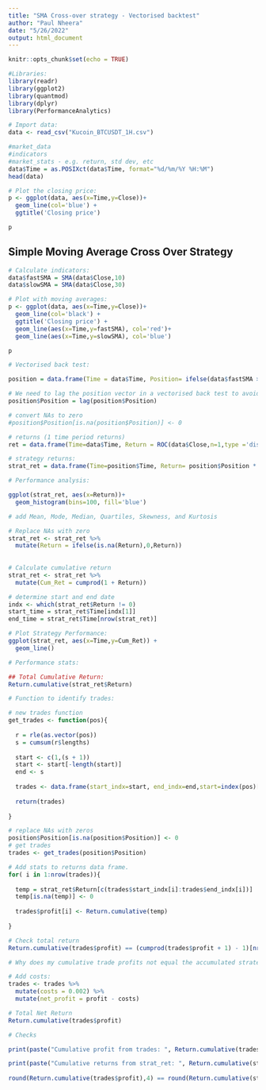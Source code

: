 ```yaml
---
title: "SMA Cross-over strategy - Vectorised backtest"
author: "Paul Nheera"
date: "5/26/2022"
output: html_document
---
```


```r
knitr::opts_chunk$set(echo = TRUE)
```

```r
#Libraries:
library(readr)
library(ggplot2)
library(quantmod)
library(dplyr)
library(PerformanceAnalytics)
```


```r
# Import data:
data <- read_csv("Kucoin_BTCUSDT_1H.csv")

#market_data
#indicators
#market_stats - e.g. return, std dev, etc
data$Time = as.POSIXct(data$Time, format="%d/%m/%Y %H:%M")
head(data)
```

```r
# Plot the closing price:
p <- ggplot(data, aes(x=Time,y=Close))+
  geom_line(col='blue') +
  ggtitle('Closing price')

p
```

## Simple Moving Average Cross Over Strategy

```r
# Calculate indicators:
data$fastSMA = SMA(data$Close,10)
data$slowSMA = SMA(data$Close,30)
```


```r
# Plot with moving averages:
p <- ggplot(data, aes(x=Time,y=Close))+
  geom_line(col='black') +
  ggtitle('Closing price') +
  geom_line(aes(x=Time,y=fastSMA), col='red')+
  geom_line(aes(x=Time,y=slowSMA), col='blue')

p
```

```r
# Vectorised back test:

position = data.frame(Time = data$Time, Position= ifelse(data$fastSMA > data$slowSMA, 1,-1))

# We need to lag the position vector in a vectorised back test to avoid look ahead bias!
position$Position = lag(position$Position)

# convert NAs to zero
#position$Position[is.na(position$Position)] <- 0

# returns (1 time period returns)
ret = data.frame(Time=data$Time, Return = ROC(data$Close,n=1,type ='discrete'))

# strategy returns:
strat_ret = data.frame(Time=position$Time, Return= position$Position * ret$Return)
```

```r
# Performance analysis:

ggplot(strat_ret, aes(x=Return))+
  geom_histogram(bins=100, fill='blue')

# add Mean, Mode, Median, Quartiles, Skewness, and Kurtosis
```


```r
# Replace NAs with zero
strat_ret <- strat_ret %>% 
  mutate(Return = ifelse(is.na(Return),0,Return))
  
  
# Calculate cumulative return
strat_ret <- strat_ret %>% 
  mutate(Cum_Ret = cumprod(1 + Return))

# determine start and end date
indx <- which(strat_ret$Return != 0)
start_time = strat_ret$Time[indx[1]]
end_time = strat_ret$Time[nrow(strat_ret)]
```

```r
# Plot Strategy Performance:
ggplot(strat_ret, aes(x=Time,y=Cum_Ret)) +
  geom_line()
```

```r
# Performance stats:

## Total Cumulative Return:
Return.cumulative(strat_ret$Return)
```
```r
# Function to identify trades:

# new trades function
get_trades <- function(pos){
  
  r = rle(as.vector(pos))
  s = cumsum(r$lengths)
  
  start <- c(1,(s + 1))
  start <- start[-length(start)]
  end <- s
  
  trades <- data.frame(start_indx=start, end_indx=end,start=index(pos)[start], end=index(pos)[end], position = r$values)
  
  return(trades)
  
}

# replace NAs with zeros 
position$Position[is.na(position$Position)] <- 0
# get trades
trades <- get_trades(position$Position)
```


```r
# Add stats to returns data frame.
for( i in 1:nrow(trades)){
  
  temp = strat_ret$Return[c(trades$start_indx[i]:trades$end_indx[i])]
  temp[is.na(temp)] <- 0
                      
  trades$profit[i] <- Return.cumulative(temp)
  
}

# Check total return
Return.cumulative(trades$profit) == (cumprod(trades$profit + 1) - 1)[nrow(trades)]

# Why does my cumulative trade profits not equal the accumulated strategy returns
```



```r
# Add costs:
trades <- trades %>% 
  mutate(costs = 0.002) %>% 
  mutate(net_profit = profit - costs)

# Total Net Return
Return.cumulative(trades$profit)

````


```r
# Checks

print(paste("Cumulative profit from trades: ", Return.cumulative(trades$profit)))

print(paste("Cumulative returns from strat_ret: ", Return.cumulative(strat_ret$Return)))
  
round(Return.cumulative(trades$profit),4) == round(Return.cumulative(strat_ret$Return),4)

```

